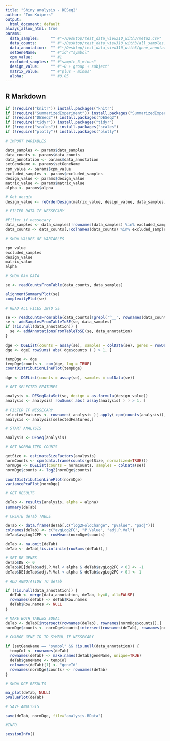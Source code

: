 ```yaml
---
title: "Shiny analysis - DESeq2"
author: "Tom Kuipers"
output:
  html_document: default
always_allow_html: true
params:
  data_samples:     "" #"~/Desktop/test_data_view310_with3/meta2.csv"
  data_counts:      "" #"~/Desktop/test_data_view310_with3/all_samples.fragments_per_gene.tsv"
  data_annotation:  "" #"~/Desktop/test_data_view310_with3/gene_annotation.tsv"
  setGeneName:      "" #"id"/"symbol"
  cpm_value:        "" #1
  excluded_samples: "" #"sample_3_minus"
  design_value:     "" #"~0 + group + subject"
  matrix_value:     "" #"plus - minus"
  alpha:            "" #0.05
---
```



## R Markdown


```r

if (!require("knitr")) install.packages("knitr")
if (!require("SummarizedExperiment")) install.packages("SummarizedExperiment")
if (!require("DESeq2")) install.packages("DESeq2")
if (!require("tidyr")) install.packages("tidyr")
if (!require("scales")) install.packages("scales")
if (!require("plotly")) install.packages("plotly")

```


```r
# IMPORT VARIABLES

data_samples <- params$data_samples
data_counts <- params$data_counts
data_annotation <- params$data_annotation
setGeneName <- params$setGeneName
cpm_value <- params$cpm_value
excluded_samples <- params$excluded_samples
design_value <- params$design_value
matrix_value <- params$matrix_value
alpha <- params$alpha

# Get desgin
design_value <- reOrderDesign(matrix_value, design_value, data_samples)

```


```r
# FILTER DATA IF NESSECARY

#Filter if nessecary
data_samples <- data_samples[!rownames(data_samples) %in% excluded_samples, , drop=FALSE]
data_counts <- data_counts[,!colnames(data_counts) %in% excluded_samples]

```


```r
# SHOW VALUES OF VARIABLES

cpm_value
excluded_samples
design_value
matrix_value
alpha

```


```r
# SHOW RAW DATA

se <- readCountsFromTable(data_counts, data_samples)

alignmentSummaryPlot(se)
complexityPlot(se)

```


```r
# READ ALL FILES INTO SE

se <- readCountsFromTable(data_counts[!grepl('^__', rownames(data_counts)),], data_samples)
se <- addSamplesFromTableToSE(se, data_samples)
if (!is.null(data_annotation)) {
  se <- addAnnotationsFromTableToSE(se, data_annotation)
}

dge <- DGEList(counts = assay(se), samples = colData(se), genes = rowData(se))
dge <- dge[ rowSums( abs( dge$counts ) ) > 1, ]

tempDge <- dge
tempDge$counts <- cpm(dge, log = TRUE)
countDistributionLinePlot(tempDge)

dge <- DGEList(counts = assay(se), samples = colData(se))

```


```r
# GET SELECTED FEATURES

analysis <- DESeqDataSet(se, design = as.formula(design_value))
analysis <- analysis[ rowSums( abs( assay(analysis) ) ) > 1, ]

# FILTER IF NESSECARY
selectedFeatures <- rownames( analysis )[ apply( cpm(counts(analysis)), 1, function( v ) sum( v >= cpm_value ) ) >= 1/4 * ncol( counts(analysis) ) ]
analysis <- analysis[selectedFeatures,]

```


```r
# START ANALYSIS

analysis <- DESeq(analysis)

```


```r
# GET NORMALIZED COUNTS

getSize <- estimateSizeFactors(analysis)
normCounts <- cpm(data.frame(counts(getSize, normalized=TRUE)))
normDge <- DGEList(counts = normCounts, samples = colData(se))
normDge$counts <- log2(normDge$counts)

countDistributionLinePlot(normDge)
variancePcaPlot(normDge)

```


```r
# GET RESULTS

deTab <- results(analysis, alpha = alpha)
summary(deTab)

```


```r
# CREATE deTab TABLE

deTab <- data.frame(deTab[,c("log2FoldChange", "pvalue", "padj")])
colnames(deTab) <- c("avgLog2FC", "P.Value", "adj.P.Val")
deTab$avgLog2CPM <- rowMeans(normDge$counts)

deTab <- na.omit(deTab)
deTab <- deTab[!is.infinite(rowSums(deTab)),]

# SET DE GENES
deTab$DE <- 0
deTab$DE[deTab$adj.P.Val < alpha & deTab$avgLog2FC < 0] <- -1
deTab$DE[deTab$adj.P.Val < alpha & deTab$avgLog2FC > 0] <- 1

```


```r
# ADD ANNOTATION TO deTab

if (!is.null(data_annotation)) {
  deTab <- merge(data_annotation, deTab, by=0, all=FALSE)
  rownames(deTab) <- deTab$Row.names
  deTab$Row.names <- NULL
}

# MAKE BOTH TABLES EQUAL
deTab <- deTab[intersect(rownames(deTab), rownames(normDge$counts)),]
normDge$counts <- normDge$counts[intersect(rownames(deTab), rownames(normDge$counts)),]

```


```r
# CHANGE GENE ID TO SYMBOL IF NESSECARY

if (setGeneName == "symbol" && !is.null(data_annotation)) {
  tempCol <- rownames(deTab)
  rownames(deTab) <- make.names(deTab$geneName, unique=TRUE)
  deTab$geneName <- tempCol
  colnames(deTab)[1] <- "geneId"
  rownames(normDge$counts) <- rownames(deTab)
}

```


```r
# SHOW DGE RESULTS

ma_plot(deTab, NULL)
pValuePlot(deTab)

```


```r
# SAVE ANALYSIS

save(deTab, normDge, file="analysis.RData")

```


```r
#INFO

sessionInfo()

```
